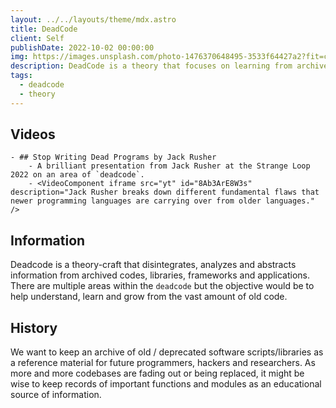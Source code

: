 ```yaml
---
layout: ../../layouts/theme/mdx.astro
title: DeadCode
client: Self
publishDate: 2022-10-02 00:00:00
img: https://images.unsplash.com/photo-1476370648495-3533f64427a2?fit=crop&w=1400&h=700&q=75
description: DeadCode is a theory that focuses on learning from archived code.
tags:
  - deadcode
  - theory
---
```




## Videos

    - ## Stop Writing Dead Programs by Jack Rusher
        - A brilliant presentation from Jack Rusher at the Strange Loop 2022 on an area of `deadcode`.
        - <VideoComponent iframe src="yt" id="8Ab3ArE8W3s" description="Jack Rusher breaks down different fundamental flaws that newer programming languages are carrying over from older languages." />

## Information

Deadcode is a theory-craft that disintegrates, analyzes and abstracts information from archived codes, libraries, frameworks and applications. There are multiple areas within the `deadcode` but the objective would be to help understand, learn and grow from the vast amount of old code.

## History

We want to keep an archive of old / deprecated software scripts/libraries as a reference material for future programmers, hackers and researchers. As more and more codebases are fading out or being replaced, it might be wise to keep records of important functions and modules as an educational source of information.
